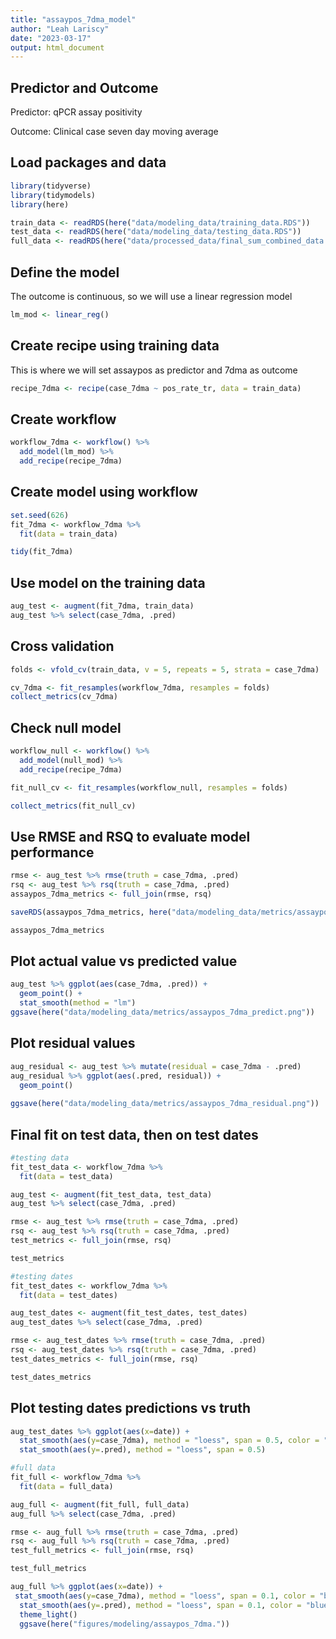 ```yaml
---
title: "assaypos_7dma_model"
author: "Leah Lariscy"
date: "2023-03-17"
output: html_document
---
```


## Predictor and Outcome

Predictor: qPCR assay positivity

Outcome: Clinical case seven day moving average

## Load packages and data

```r
library(tidyverse)
library(tidymodels)
library(here)
```

```r
train_data <- readRDS(here("data/modeling_data/training_data.RDS"))
test_data <- readRDS(here("data/modeling_data/testing_data.RDS"))
full_data <- readRDS(here("data/processed_data/final_sum_combined_data.RDS"))
```

## Define the model

The outcome is continuous, so we will use a linear regression model

```r
lm_mod <- linear_reg()
```

## Create recipe using training data

This is where we will set assaypos as predictor and 7dma as outcome

```r
recipe_7dma <- recipe(case_7dma ~ pos_rate_tr, data = train_data)
```

## Create workflow

```r
workflow_7dma <- workflow() %>% 
  add_model(lm_mod) %>% 
  add_recipe(recipe_7dma)
```

## Create model using workflow

```r
set.seed(626)
fit_7dma <- workflow_7dma %>% 
  fit(data = train_data)

tidy(fit_7dma)
```

## Use model on the training data

```r
aug_test <- augment(fit_7dma, train_data)
aug_test %>% select(case_7dma, .pred)
```

## Cross validation

```r
folds <- vfold_cv(train_data, v = 5, repeats = 5, strata = case_7dma)

cv_7dma <- fit_resamples(workflow_7dma, resamples = folds)
collect_metrics(cv_7dma)
```

## Check null model

```r
workflow_null <- workflow() %>% 
  add_model(null_mod) %>% 
  add_recipe(recipe_7dma)

fit_null_cv <- fit_resamples(workflow_null, resamples = folds)

collect_metrics(fit_null_cv)
```

## Use RMSE and RSQ to evaluate model performance

```r
rmse <- aug_test %>% rmse(truth = case_7dma, .pred)
rsq <- aug_test %>% rsq(truth = case_7dma, .pred)
assaypos_7dma_metrics <- full_join(rmse, rsq)

saveRDS(assaypos_7dma_metrics, here("data/modeling_data/metrics/assaypos_7dma_performance.RDS"))

assaypos_7dma_metrics

```

## Plot actual value vs predicted value

```r
aug_test %>% ggplot(aes(case_7dma, .pred)) +
  geom_point() +
  stat_smooth(method = "lm")
ggsave(here("data/modeling_data/metrics/assaypos_7dma_predict.png"))
```

## Plot residual values

```r
aug_residual <- aug_test %>% mutate(residual = case_7dma - .pred)
aug_residual %>% ggplot(aes(.pred, residual)) +
  geom_point() 
  
ggsave(here("data/modeling_data/metrics/assaypos_7dma_residual.png"))
```

## Final fit on test data, then on test dates

```r
#testing data
fit_test_data <- workflow_7dma %>% 
  fit(data = test_data)

aug_test <- augment(fit_test_data, test_data)
aug_test %>% select(case_7dma, .pred)

rmse <- aug_test %>% rmse(truth = case_7dma, .pred)
rsq <- aug_test %>% rsq(truth = case_7dma, .pred)
test_metrics <- full_join(rmse, rsq)

test_metrics
```

```r
#testing dates
fit_test_dates <- workflow_7dma %>% 
  fit(data = test_dates)

aug_test_dates <- augment(fit_test_dates, test_dates)
aug_test_dates %>% select(case_7dma, .pred)

rmse <- aug_test_dates %>% rmse(truth = case_7dma, .pred)
rsq <- aug_test_dates %>% rsq(truth = case_7dma, .pred)
test_dates_metrics <- full_join(rmse, rsq)

test_dates_metrics
```

## Plot testing dates predictions vs truth

```r
aug_test_dates %>% ggplot(aes(x=date)) +
  stat_smooth(aes(y=case_7dma), method = "loess", span = 0.5, color = "black") +
  stat_smooth(aes(y=.pred), method = "loess", span = 0.5)
```

```r
#full data
fit_full <- workflow_7dma %>% 
  fit(data = full_data)

aug_full <- augment(fit_full, full_data)
aug_full %>% select(case_7dma, .pred)

rmse <- aug_full %>% rmse(truth = case_7dma, .pred)
rsq <- aug_full %>% rsq(truth = case_7dma, .pred)
test_full_metrics <- full_join(rmse, rsq)

test_full_metrics
```

```r
aug_full %>% ggplot(aes(x=date)) +
 stat_smooth(aes(y=case_7dma), method = "loess", span = 0.1, color = "black", fill = "black") +
  stat_smooth(aes(y=.pred), method = "loess", span = 0.1, color = "blue", fill = "blue") +
  theme_light()
  ggsave(here("figures/modeling/assaypos_7dma."))
```
